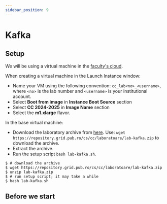 ```yaml
---
sidebar_position: 9
---
```


# Kafka

## Setup

We will be using a virtual machine in the [faculty's cloud](http://cloud.grid.pub.ro/).

When creating a virtual machine in the Launch Instance window:
  * Name your VM using the following convention: `cc_lab<no>_<username>`,
where `<no>` is the lab number and `<username>` is your institutional account.
  * Select **Boot from image** in **Instance Boot Source** section
  * Select **CC 2024-2025** in **Image Name** section
  * Select the **m1.xlarge** flavor.

In the base virtual machine:
  * Download the laboratory archive from [here](https://repository.grid.pub.ro/cs/cc/laboratoare/lab-kafka.zip).
Use: `wget https://repository.grid.pub.ro/cs/cc/laboratoare/lab-kafka.zip` to download the archive.
  * Extract the archive.
  * Run the setup script `bash lab-kafka.sh`.

```shell-session
$ # download the archive
$ wget https://repository.grid.pub.ro/cs/cc/laboratoare/lab-kafka.zip
$ unzip lab-kafka.zip
$ # run setup script; it may take a while
$ bash lab-kafka.sh
```

## Before we start


<Intro/>


<Alternatives/>


<Tools/>


<UsefulScripts/>


<Python/>
